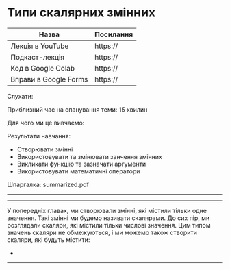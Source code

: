 # Типи скалярних змінних

| Назва                 | Посилання |
|-----------------------|-----------|
| Лекція в YouTube      | https://  |
| Подкаст-лекція        | https://  |
| Код в Google Colab    | https://  |
| Вправи в Google Forms | https://  |

Слухати:

Приблизний час на опанування теми: 15 хвилин

Для чого ми це вивчаємо:

Результати навчання:

- Створювати змінні
- Використовувати та змінювати занчення змінних
- Викликати функцію та зазначати аргументи
- Використовувати математичні оператори

Шпаргалка: summarized.pdf

---

---

У попередніх главах, ми створювали змінні, які містили тільки одне значення. Такі змінні ми будемо називати скалярами. До сих пір, ми розглядали скаляри, які містили тільки числові значення. Цим типом значень скаляри не обмежуються, і ми можемо також створити скаляри, які будуть містити: 

- 

---
